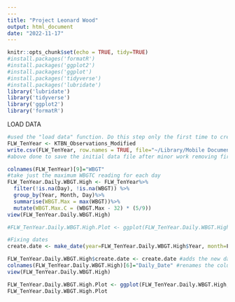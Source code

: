 ```yaml
---
---
title: "Project Leonard Wood"
output: html_document
date: "2022-11-17"
---
```



```r
knitr::opts_chunk$set(echo = TRUE, tidy=TRUE)
#install.packages('formatR')
#install.packages('ggplot2')
#install.packages('ggplot')
#install.packages('tidyverse')
#install.packages('lubridate')
library('lubridate')
library('tidyverse')
library('ggplot2')
library('formatR')
```

LOAD DATA
```r
#used the "load data" function. Do this step only the first time to create a data file
FLW_TenYear <- KTBN_Observations_Modified
write.csv(FLW_TenYear, row.names = TRUE, file="~/Library/Mobile Documents/com~apple~CloudDocs/Duke/Data_Dissertation/Raw Data/FLW_TenYear.csv")
#above done to save the initial data file after minor work removing first six rows
```

```r
colnames(FLW_TenYear)[9]="WBGT"
#take just the maximum WBGTC reading for each day
FLW_TenYear.Daily.WBGT.High <- FLW_TenYear%>%
  filter(!is.na(Day), !is.na(WBGT)) %>%
  group_by(Year, Month, Day)%>%
  summarise(WBGT.Max = max(WBGT))%>%
  mutate(WBGT.Max.C = (WBGT.Max - 32) * (5/9))
view(FLW_TenYear.Daily.WBGT.High)

#FLW_TenYear.Daily.WBGT.High.Plot <- ggplot(FLW_TenYear.Daily.WBGT.High, aes(x=Day, y=WBGT.Max.C))+geom_point(pch=".")
```
```r
#Fixing dates
create.date <- make_date(year=FLW_TenYear.Daily.WBGT.High$Year, month=FLW_TenYear.Daily.WBGT.High$Month, day=FLW_TenYear.Daily.WBGT.High$Day)

FLW_TenYear.Daily.WBGT.High$create.date <- create.date #adds the new date
colnames(FLW_TenYear.Daily.WBGT.High)[6]="Daily_Date" #renames the column to something more appropriate
view(FLW_TenYear.Daily.WBGT.High)

FLW_TenYear.Daily.WBGT.High.Plot <- ggplot(FLW_TenYear.Daily.WBGT.High, aes(x=Daily_Date, y=WBGT.Max.C))+geom_point(size=0.5)
FLW_TenYear.Daily.WBGT.High.Plot

```
